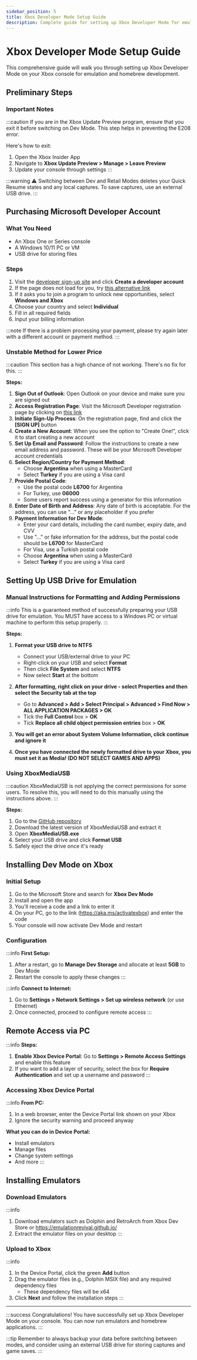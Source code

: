 ```yaml
---
sidebar_position: 5
title: Xbox Developer Mode Setup Guide
description: Complete guide for setting up Xbox Developer Mode for emulation and homebrew development
---
```


# Xbox Developer Mode Setup Guide

This comprehensive guide will walk you through setting up Xbox Developer Mode on your Xbox console for emulation and homebrew development.

## Preliminary Steps

### Important Notes

:::caution
If you are in the Xbox Update Preview program, ensure that you exit it before switching on Dev Mode. This step helps in preventing the E208 error.

Here's how to exit:

1. Open the Xbox Insider App
2. Navigate to **Xbox Update Preview > Manage > Leave Preview**
3. Update your console through settings
:::

:::warning
⚠️ Switching between Dev and Retail Modes deletes your Quick Resume states and any local captures. To save captures, use an external USB drive.
:::

## Purchasing Microsoft Developer Account

### What You Need

- An Xbox One or Series console
- A Windows 10/11 PC or VM
- USB drive for storing files

### Steps

1. Visit the [developer sign-up site](https://developer.microsoft.com/en-us/microsoft-store/register) and click **Create a developer account**
2. If the page does not load for you, try [this alternative link](https://aka.ms/partnercenterregistration)
3. If it asks you to join a program to unlock new opportunities, select **Windows and Xbox**
4. Choose your country and select **Individual**
5. Fill in all required fields
6. Input your billing information

:::note
If there is a problem processing your payment, please try again later with a different account or payment method.
:::

### Unstable Method for Lower Price

:::caution
This section has a high chance of not working. There's no fix for this.
:::

**Steps:**

1. **Sign Out of Outlook**: Open Outlook on your device and make sure you are signed out
2. **Access Registration Page**: Visit the Microsoft Developer registration page by clicking on [this link](https://developer.microsoft.com/store/register)
3. **Initiate Sign-Up Process**: On the registration page, find and click the **[SIGN UP]** button
4. **Create a New Account**: When you see the option to "Create One!", click it to start creating a new account
5. **Set Up Email and Password**: Follow the instructions to create a new email address and password. These will be your Microsoft Developer account credentials
6. **Select Region/Country for Payment Method**:
   - Choose **Argentina** when using a MasterCard
   - Select **Turkey** if you are using a Visa card
7. **Provide Postal Code**:
   - Use the postal code **L6700** for Argentina
   - For Turkey, use **06000**
   - Some users report success using a generator for this information
8. **Enter Date of Birth and Address**: Any date of birth is acceptable. For the address, you can use "..." or any placeholder if you prefer
9. **Payment Information for Dev Mode**:
   - Enter your card details, including the card number, expiry date, and CVV
   - Use "..." or fake information for the address, but the postal code should be **L6700** for MasterCard
   - For Visa, use a Turkish postal code
   - Choose **Argentina** when using a MasterCard
   - Select **Turkey** if you are using a Visa card

## Setting Up USB Drive for Emulation

### Manual Instructions for Formatting and Adding Permissions

:::info
This is a guaranteed method of successfully preparing your USB drive for emulation. You MUST have access to a Windows PC or virtual machine to perform this setup properly.
:::

**Steps:**

1. **Format your USB drive to NTFS**
   - Connect your USB/external drive to your PC
   - Right-click on your USB and select **Format**
   - Then click **File System** and select **NTFS**
   - Now select **Start** at the bottom

2. **After formatting, right click on your drive - select Properties and then select the Security tab at the top**
   - Go to **Advanced > Add > Select Principal > Advanced > Find Now > ALL APPLICATION PACKAGES > OK**
   - Tick the **Full Control** box > **OK**
   - Tick **Replace all child object permission entries** box > **OK**

3. **You will get an error about System Volume Information, click continue and ignore it**

4. **Once you have connected the newly formatted drive to your Xbox, you must set it as Media! (DO NOT SELECT GAMES AND APPS)**

### Using XboxMediaUSB

:::caution
XboxMediaUSB is not applying the correct permissions for some users. To resolve this, you will need to do this manually using the instructions above.
:::

**Steps:**

1. Go to the [GitHub repository](https://github.com/SvenGDK/XboxMediaUSB/releases)
2. Download the latest version of XboxMediaUSB and extract it
3. Open **XboxMediaUSB.exe**
4. Select your USB drive and click **Format USB**
5. Safely eject the drive once it's ready

## Installing Dev Mode on Xbox

### Initial Setup

1. Go to the Microsoft Store and search for **Xbox Dev Mode**
2. Install and open the app
3. You'll receive a code and a link to enter it
4. On your PC, go to the link (https://aka.ms/activatexbox) and enter the code
5. Your console will now activate Dev Mode and restart

### Configuration

:::info
**First Setup:**

1. After a restart, go to **Manage Dev Storage** and allocate at least **5GB** to Dev Mode
2. Restart the console to apply these changes
:::

:::info
**Connect to Internet:**

1. Go to **Settings > Network Settings > Set up wireless network** (or use Ethernet)
2. Once connected, proceed to configure remote access
:::

## Remote Access via PC

:::info
**Steps:**

1. **Enable Xbox Device Portal**: Go to **Settings > Remote Access Settings** and enable this feature
2. If you want to add a layer of security, select the box for **Require Authentication** and set up a username and password
:::

### Accessing Xbox Device Portal

:::info
**From PC:**

1. In a web browser, enter the Device Portal link shown on your Xbox
2. Ignore the security warning and proceed anyway

**What you can do in Device Portal:**

- Install emulators
- Manage files
- Change system settings
- And more
:::

## Installing Emulators

### Download Emulators

:::info
1. Download emulators such as Dolphin and RetroArch from Xbox Dev Store or https://emulationrevival.github.io/
2. Extract the emulator files on your desktop
:::

### Upload to Xbox

:::info
1. In the Device Portal, click the green **Add** button
2. Drag the emulator files (e.g., Dolphin MSIX file) and any required dependency files
   - These dependency files will be x64
3. Click **Next** and follow the installation steps
:::

---

:::success
Congratulations! You have successfully set up Xbox Developer Mode on your console. You can now run emulators and homebrew applications.
:::

:::tip
Remember to always backup your data before switching between modes, and consider using an external USB drive for storing captures and game saves.
:::
